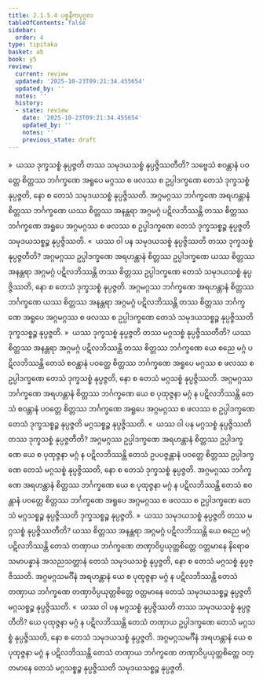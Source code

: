 ```yaml
---
title: 2.1.5.4 ပစ္စနီကပုဂ္ဂလ
tableOfContents: false
sidebar:
  order: 4
type: tipitaka
basket: ab
book: y5
review:
  current: review
  updated: '2025-10-23T09:21:34.455654'
  updated_by: ''
  notes: ''
  history:
  - state: review
    date: '2025-10-23T09:21:34.455654'
    updated_by: ''
    notes: ''
    previous_state: draft
---
```



<ReviewStatus review={frontmatter.review} showDetails={true} />

<HypothesisAnnotation frontmatter={frontmatter} />

<DynamicBreadcrumb />

<Division number="73" book="y5" e="ch" v="33" p="228">

<Paragraph number="419" book="y5">
»  ယဿ ဒုက္ခသစ္စံ နုပ္ပဇ္ဇတိ တဿ သမုဒယသစ္စံ နုပ္ပဇ္ဇိဿတီတိ?
</Paragraph>

<Paragraph number="420" book="y5">
သဗ္ဗေသံ စဝန္တာနံ ပဝတ္တေ စိတ္တဿ ဘင်္ဂက္ခဏေ အရူပေ မဂ္ဂဿ စ ဖလဿ စ ဥပ္ပါဒက္ခဏေ တေသံ ဒုက္ခသစ္စံ နုပ္ပဇ္ဇတိ, နော စ တေသံ သမုဒယသစ္စံ နုပ္ပဇ္ဇိဿတိ. အဂ္ဂမဂ္ဂဿ ဘင်္ဂက္ခဏေ အရဟန္တာနံ စိတ္တဿ ဘင်္ဂက္ခဏေ ယဿ စိတ္တဿ အနန္တရာ အဂ္ဂမဂ္ဂံ ပဋိလဘိဿန္တိ တဿ စိတ္တဿ ဘင်္ဂက္ခဏေ အရူပေ အဂ္ဂမဂ္ဂဿ စ ဖလဿ စ ဥပ္ပါဒက္ခဏေ တေသံ ဒုက္ခသစ္စဉ္စ နုပ္ပဇ္ဇတိ သမုဒယသစ္စဉ္စ နုပ္ပဇ္ဇိဿတိ.
</Paragraph>

<Paragraph number="421" book="y5">
«  ယဿ ဝါ ပန သမုဒယသစ္စံ နုပ္ပဇ္ဇိဿတိ တဿ ဒုက္ခသစ္စံ နုပ္ပဇ္ဇတီတိ?
</Paragraph>

<Paragraph number="422" book="y5">
အဂ္ဂမဂ္ဂဿ ဥပ္ပါဒက္ခဏေ အရဟန္တာနံ စိတ္တဿ ဥပ္ပါဒက္ခဏေ ယဿ စိတ္တဿ အနန္တရာ အဂ္ဂမဂ္ဂံ ပဋိလဘိဿန္တိ တဿ စိတ္တဿ ဥပ္ပါဒက္ခဏေ တေသံ သမုဒယသစ္စံ နုပ္ပဇ္ဇိဿတိ, နော စ တေသံ ဒုက္ခသစ္စံ နုပ္ပဇ္ဇတိ. အဂ္ဂမဂ္ဂဿ ဘင်္ဂက္ခဏေ အရဟန္တာနံ စိတ္တဿ ဘင်္ဂက္ခဏေ ယဿ စိတ္တဿ အနန္တရာ အဂ္ဂမဂ္ဂံ ပဋိလဘိဿန္တိ တဿ စိတ္တဿ ဘင်္ဂက္ခဏေ အရူပေ အဂ္ဂမဂ္ဂဿ စ ဖလဿ စ ဥပ္ပါဒက္ခဏေ တေသံ သမုဒယသစ္စဉ္စ နုပ္ပဇ္ဇိဿတိ ဒုက္ခသစ္စဉ္စ နုပ္ပဇ္ဇတိ.
</Paragraph>

<Paragraph number="423" book="y5">
»  ယဿ ဒုက္ခသစ္စံ နုပ္ပဇ္ဇတိ တဿ မဂ္ဂသစ္စံ နုပ္ပဇ္ဇိဿတီတိ?
</Paragraph>

<Paragraph number="424" book="y5">
ယဿ စိတ္တဿ အနန္တရာ အဂ္ဂမဂ္ဂံ ပဋိလဘိဿန္တိ တဿ စိတ္တဿ ဘင်္ဂက္ခဏေ ယေ စညေ မဂ္ဂံ ပဋိလဘိဿန္တိ တေသံ စဝန္တာနံ ပဝတ္တေ စိတ္တဿ ဘင်္ဂက္ခဏေ အရူပေ မဂ္ဂဿ စ ဖလဿ စ ဥပ္ပါဒက္ခဏေ တေသံ ဒုက္ခသစ္စံ နုပ္ပဇ္ဇတိ, နော စ တေသံ မဂ္ဂသစ္စံ နုပ္ပဇ္ဇိဿတိ. အဂ္ဂမဂ္ဂဿ ဘင်္ဂက္ခဏေ အရဟန္တာနံ စိတ္တဿ ဘင်္ဂက္ခဏေ ယေ စ ပုထုဇ္ဇနာ မဂ္ဂံ န ပဋိလဘိဿန္တိ တေသံ စဝန္တာနံ ပဝတ္တေ စိတ္တဿ ဘင်္ဂက္ခဏေ အရူပေ အဂ္ဂမဂ္ဂဿ စ ဖလဿ စ ဥပ္ပါဒက္ခဏေ တေသံ ဒုက္ခသစ္စဉ္စ နုပ္ပဇ္ဇတိ မဂ္ဂသစ္စဉ္စ နုပ္ပဇ္ဇိဿတိ.
</Paragraph>

<Paragraph number="425" book="y5">
«  ယဿ ဝါ ပန မဂ္ဂသစ္စံ နုပ္ပဇ္ဇိဿတိ တဿ ဒုက္ခသစ္စံ နုပ္ပဇ္ဇတီတိ?
</Paragraph>

<Paragraph number="426" book="y5">
အဂ္ဂမဂ္ဂဿ ဥပ္ပါဒက္ခဏေ အရဟန္တာနံ စိတ္တဿ ဥပ္ပါဒက္ခဏေ ယေ စ ပုထုဇ္ဇနာ မဂ္ဂံ န ပဋိလဘိဿန္တိ တေသံ ဥပပဇ္ဇန္တာနံ ပဝတ္တေ စိတ္တဿ ဥပ္ပါဒက္ခဏေ တေသံ မဂ္ဂသစ္စံ နုပ္ပဇ္ဇိဿတိ, နော စ တေသံ ဒုက္ခသစ္စံ နုပ္ပဇ္ဇတိ. အဂ္ဂမဂ္ဂဿ ဘင်္ဂက္ခဏေ အရဟန္တာနံ စိတ္တဿ ဘင်္ဂက္ခဏေ ယေ စ ပုထုဇ္ဇနာ မဂ္ဂံ န ပဋိလဘိဿန္တိ တေသံ စဝန္တာနံ ပဝတ္တေ စိတ္တဿ ဘင်္ဂက္ခဏေ အရူပေ အဂ္ဂမဂ္ဂဿ စ ဖလဿ စ ဥပ္ပါဒက္ခဏေ တေသံ မဂ္ဂသစ္စဉ္စ နုပ္ပဇ္ဇိဿတိ ဒုက္ခသစ္စဉ္စ နုပ္ပဇ္ဇတိ.
</Paragraph>

</Division>
<Division number="74" book="y5" e="ch" v="33" p="229">

<Paragraph number="427" book="y5">
»  ယဿ သမုဒယသစ္စံ နုပ္ပဇ္ဇတိ တဿ မဂ္ဂသစ္စံ နုပ္ပဇ္ဇိဿတီတိ?
</Paragraph>

<Paragraph number="428" book="y5">
ယဿ စိတ္တဿ အနန္တရာ အဂ္ဂမဂ္ဂံ ပဋိလဘိဿန္တိ ယေ စညေ မဂ္ဂံ ပဋိလဘိဿန္တိ တေသံ တဏှာယ ဘင်္ဂက္ခဏေ တဏှာဝိပ္ပယုတ္တစိတ္တေ ဝတ္တမာနေ နိရောဓသမာပန္နာနံ အသညသတ္တာနံ တေသံ သမုဒယသစ္စံ နုပ္ပဇ္ဇတိ, နော စ တေသံ မဂ္ဂသစ္စံ နုပ္ပဇ္ဇိဿတိ. အဂ္ဂမဂ္ဂသမင်္ဂီနံ အရဟန္တာနံ ယေ စ ပုထုဇ္ဇနာ မဂ္ဂံ န ပဋိလဘိဿန္တိ တေသံ တဏှာယ ဘင်္ဂက္ခဏေ တဏှာဝိပ္ပယုတ္တစိတ္တေ ဝတ္တမာနေ တေသံ သမုဒယသစ္စဉ္စ နုပ္ပဇ္ဇတိ မဂ္ဂသစ္စဉ္စ နုပ္ပဇ္ဇိဿတိ.
</Paragraph>

<Paragraph number="429" book="y5">
«  ယဿ ဝါ ပန မဂ္ဂသစ္စံ နုပ္ပဇ္ဇိဿတိ တဿ သမုဒယသစ္စံ နုပ္ပဇ္ဇတီတိ?
</Paragraph>

<Paragraph number="430" book="y5">
ယေ ပုထုဇ္ဇနာ မဂ္ဂံ န ပဋိလဘိဿန္တိ တေသံ တဏှာယ ဥပ္ပါဒက္ခဏေ တေသံ မဂ္ဂသစ္စံ နုပ္ပဇ္ဇိဿတိ, နော စ တေသံ သမုဒယသစ္စံ နုပ္ပဇ္ဇတိ. အဂ္ဂမဂ္ဂသမင်္ဂီနံ အရဟန္တာနံ ယေ စ ပုထုဇ္ဇနာ မဂ္ဂံ န ပဋိလဘိဿန္တိ တေသံ တဏှာယ ဘင်္ဂက္ခဏေ တဏှာဝိပ္ပယုတ္တစိတ္တေ ဝတ္တမာနေ တေသံ မဂ္ဂသစ္စဉ္စ နုပ္ပဇ္ဇိဿတိ သမုဒယသစ္စဉ္စ နုပ္ပဇ္ဇတိ.
</Paragraph>
</Division>